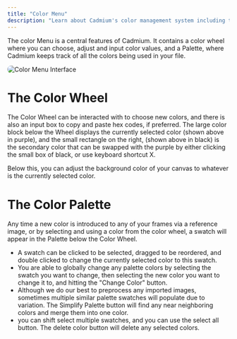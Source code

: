 ```yaml
---
title: "Color Menu"
description: "Learn about Cadmium's color management system including the color wheel and palette"
---
```


The color Menu is a central features of Cadmium. It contains a color wheel where you can choose, adjust and input color values, and a Palette, where Cadmium keeps track of all the colors being used in your file.

<img src="/images/color-menu/color-interface.png" alt="Color Menu Interface" style="border-radius: 8px;" />

# The Color Wheel

The Color Wheel can be interacted with to choose new colors, and there is also an input box to copy and paste hex codes, if preferred. The large color block below the Wheel displays the currently selected color (shown above in purple), and the small rectangle on the right, (shown above in black) is the secondary color that can be swapped with the purple by either clicking the small box of black, or use keyboard shortcut X.

Below this, you can adjust the background color of your canvas to whatever is the currently selected color.

# The Color Palette

Any time a new color is introduced to any of your frames via a reference image, or by selecting and using a color from the color wheel, a swatch will appear in the Palette below the Color Wheel. 

- A swatch can be clicked to be selected, dragged to be reordered, and double clicked to change the currently selected color to this swatch.
- You are able to globally change any palette colors by selecting the swatch you want to change, then selecting the new color you want to change it to, and hitting the "Change Color" button.
- Although we do our best to preprocess any imported images, sometimes multiple similar palette swatches will populate due to variation. The Simplify Palette button will find any near neighboring colors and merge them into one color.
- you can shift select multiple swatches, and you can use the select all button. The delete color button will delete any selected colors.
